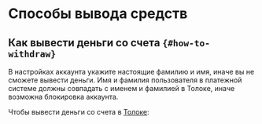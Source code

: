 # Способы вывода средств

## Как вывести деньги со счета `{#how-to-withdraw}`

<Note mode="warning" title="Важно">

В настройках аккаунта укажите настоящие фамилию и имя, иначе вы не сможете вывести деньги. Имя и фамилия пользователя в платежной системе должны совпадать с именем и фамилией в Толоке, иначе возможна блокировка аккаунта.

</Note>

Чтобы вывести деньги со счета в [Толоке](https://toloka.ai/tolokers/ru/):
